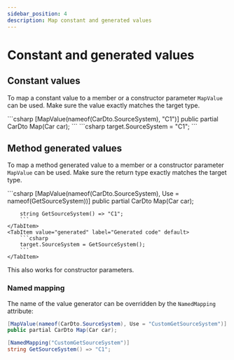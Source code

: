 ```yaml
---
sidebar_position: 4
description: Map constant and generated values
---
```



# Constant and generated values

## Constant values

To map a constant value to a member or a constructor parameter `MapValue` can be used.
Make sure the value exactly matches the target type.

<!-- prettier-ignore-start -->
<!-- prettier formatting breaks the code block -->
<Tabs>
  <TabItem value="declaration" label="Declaration" default>
      ```csharp
      [MapValue(nameof(CarDto.SourceSystem), "C1")]
      public partial CarDto Map(Car car);
      ```
  </TabItem>
  <TabItem value="generated" label="Generated code" default>
      ```csharp
      target.SourceSystem = "C1";
      ```
  </TabItem>
</Tabs>
<!-- prettier-ignore-end -->

## Method generated values

To map a method generated value to a member or a constructor parameter `MapValue` can be used.
Make sure the return type exactly matches the target type.

<Tabs>
    <TabItem value="declaration" label="Declaration" default>
        ```csharp
        [MapValue(nameof(CarDto.SourceSystem), Use = nameof(GetSourceSystem))]
        public partial CarDto Map(Car car);

        string GetSourceSystem() => "C1";
        ```
    </TabItem>
    <TabItem value="generated" label="Generated code" default>
        ```csharp
        target.SourceSystem = GetSourceSystem();
        ```
    </TabItem>

</Tabs>

This also works for constructor parameters.

### Named mapping

The name of the value generator can be overridden by the `NamedMapping` attribute:

```csharp
[MapValue(nameof(CarDto.SourceSystem), Use = "CustomGetSourceSystem")]
public partial CarDto Map(Car car);

[NamedMapping("CustomGetSourceSystem")]
string GetSourceSystem() => "C1";
```
